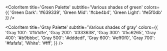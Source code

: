 
<Meta title='Design System/Colors' />

<ColorPalette>
  <ColorItem
    title='Red Palette'
    subtitle='Various shades of red'
    colors={{ 'Red Dark': '#bf3b44', 'Red Mid': '#f3babd', 'Red Light': '#f4e6e7' }}
  />

  <ColorItem
    title='Green Palette'
    subtitle='Various shades of green'
    colors={{ 'Green Dark': '#639339', 'Green Mid': '#cbe4b4', 'Green Light': '#e5f0db' }}
  />

  <ColorItem
    title='Gray Palette'
    subtitle='Various shades of gray'
    colors={{
      'Gray 100': '#1b1d1e',
      'Gray 200': '#333638',
      'Gray 300': '#5c6265',
      'Gray 400': '#b9bbbc',
      'Gray 500': '#dddedf',
      'Gray 600': '#eff0f0',
      'Gray 700': '#fafafa',
      'White': '#fff',
    }}
  />
</ColorPalette>
